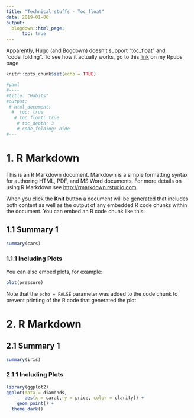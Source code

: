```yaml
---
title: "Technical stuffs - Toc_float"
data: 2019-01-06
output:
  blogdown::html_page:
      toc: true
---
```


Apparently, Hugo (and Bogdown) doesn't support "toc_float" and "code_folding". To see how it actually works, go to this <a href="https://rpubs.com/r_rabbit/Toc_float">link</a> on my Rpubs page

```r
knitr::opts_chunk$set(echo = TRUE)

#yaml
#----
#title: "Habits"
#output:
 # html_document:
  #  toc: true
   # toc_float: true
    # toc_depth: 3
    # code_folding: hide
#---

```

# 1. R Markdown 

This is an R Markdown document. Markdown is a simple formatting syntax for authoring HTML, PDF, and MS Word documents. For more details on using R Markdown see <http://rmarkdown.rstudio.com>.

When you click the **Knit** button a document will be generated that includes both content as well as the output of any embedded R code chunks within the document. You can embed an R code chunk like this:

## 1.1 Summary 1
```r
summary(cars)
```

### 1.1.1 Including Plots

You can also embed plots, for example:

```r
plot(pressure)
```

Note that the `echo = FALSE` parameter was added to the code chunk to prevent printing of the R code that generated the plot.

# 2. R Markdown 

## 2.1 Summary 1
```r
summary(iris)
```

### 2.1.1 Including Plots
```r
library(ggplot2)
ggplot(data = diamonds, 
       aes(x = carat, y = price, color = clarity)) +
    geom_point() +
  theme_dark()
```

